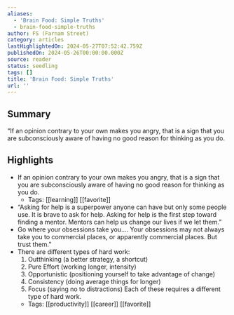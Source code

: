 ```yaml
---
aliases:
  - 'Brain Food: Simple Truths'
  - brain-food-simple-truths
author: FS (Farnam Street)
category: articles
lastHighlightedOn: 2024-05-27T07:52:42.759Z
publishedOn: 2024-05-26T00:00:00.000Z
source: reader
status: seedling
tags: []
title: 'Brain Food: Simple Truths'
url: ''
---
```

## Summary

“If an opinion contrary to your own makes you angry, that is a sign that you are subconsciously aware of having no good reason for thinking as you do.

## Highlights

- If an opinion contrary to your own makes you angry, that is a sign that you are subconsciously aware of having no good reason for thinking as you do.
    - Tags: [[learning]] [[favorite]]
- “Asking for help is a superpower anyone can have but only some people use. It is brave to ask for help. Asking for help is the first step toward finding a mentor. Mentors can help us change our lives if we let them.”
- Go where your obsessions take you…. Your obsessions may not always take you to commercial places, or apparently commercial places. But trust them.”
- There are different types of hard work:
  1. Outthinking (a better strategy, a shortcut)
  2. Pure Effort (working longer, intensity)
  3. Opportunistic (positioning yourself to take advantage of change)
  4. Consistency (doing average things for longer)
  5. Focus (saying no to distractions)
  Each of these requires a different type of hard work.
    - Tags: [[productivity]] [[career]] [[favorite]]
